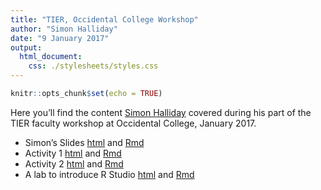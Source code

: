 ```yaml
---
title: "TIER, Occidental College Workshop"
author: "Simon Halliday"
date: "9 January 2017"
output: 
  html_document:
    css: ./stylesheets/styles.css
---
```


```r
knitr::opts_chunk$set(echo = TRUE)
```

Here you'll find  the content [Simon Halliday](simondhalliday.github.io) covered during his part of the TIER faculty workshop at Occidental College, January 2017. 

- Simon's Slides [html](rmarkdown_reproducibility.html) and [Rmd](rmarkdown_reproducibility.Rmd)
- Activity 1 [html](activity1.html) and [Rmd](activity1.Rmd)
- Activity 2 [html](activity2.html) and [Rmd](activity2.Rmd)
- A lab to introduce R Studio [html](lab1.html) and [Rmd](lab1.Rmd)


